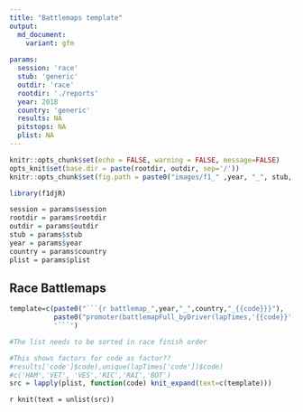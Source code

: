 ```yaml
---
title: "Battlemaps template"
output:
  md_document:
    variant: gfm
    
params:
  session: 'race'
  stub: 'generic'
  outdir: 'race'
  rootdir: './reports'
  year: 2018
  country: 'generic'
  results: NA
  pitstops: NA
  plist: NA
---
```

```r
knitr::opts_chunk$set(echo = FALSE, warning = FALSE, message=FALSE)
opts_knit$set(base.dir = paste(rootdir, outdir, sep='/'))
knitr::opts_chunk$set(fig.path = paste0("images/f1_" ,year, "_", stub, "-"))

```

```r
library(f1djR)

session = params$session
rootdir = params$rootdir
outdir = params$outdir
stub = params$stub
year = params$year
country = params$country
plist = params$plist
```

## Race Battlemaps
```r
template=c(paste0("```{r battlemap_",year,"_",country,"_{{code}}}"),
           paste0("promoter(battlemapFull_byDriver(lapTimes,'{{code}}','", year, ' ', country, " - {{code}} Battlemap',c(-20,20)))"),
           '```')

#The list needs to be sorted in race finish order

#This shows factors for code as factor??
#results['code']$code),unique(lapTimes['code'])$code)
#c('HAM','VET', 'VES','RIC','RAI','BOT')
src = lapply(plist, function(code) knit_expand(text=c(template)))
```

`r knit(text = unlist(src))`
